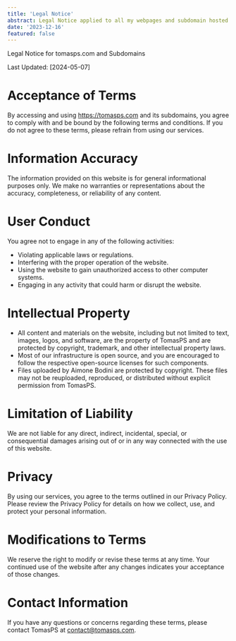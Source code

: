```yaml
---
title: 'Legal Notice'
abstract: Legal Notice applied to all my webpages and subdomain hosted by me
date: '2023-12-16'
featured: false
---
```


Legal Notice for tomasps.com and Subdomains

Last Updated: [2024-05-07]

# Acceptance of Terms

By accessing and using https://tomasps.com and its subdomains, you agree to comply with and be bound by the following terms and conditions. If you do not agree to these terms, please refrain from using our services.

# Information Accuracy

The information provided on this website is for general informational purposes only. We make no warranties or representations about the accuracy, completeness, or reliability of any content.

# User Conduct

You agree not to engage in any of the following activities:

- Violating applicable laws or regulations.
- Interfering with the proper operation of the website.
- Using the website to gain unauthorized access to other computer systems.
- Engaging in any activity that could harm or disrupt the website.

# Intellectual Property

- All content and materials on the website, including but not limited to text, images, logos, and software, are the property of TomasPS and are protected by copyright, trademark, and other intellectual property laws.
- Most of our infrastructure is open source, and you are encouraged to follow the respective open-source licenses for such components.
- Files uploaded by Aimone Bodini are protected by copyright. These files may not be reuploaded, reproduced, or distributed without explicit permission from TomasPS.

# Limitation of Liability

We are not liable for any direct, indirect, incidental, special, or consequential damages arising out of or in any way connected with the use of this website.

# Privacy

By using our services, you agree to the terms outlined in our Privacy Policy. Please review the Privacy Policy for details on how we collect, use, and protect your personal information.

# Modifications to Terms

We reserve the right to modify or revise these terms at any time. Your continued use of the website after any changes indicates your acceptance of those changes.

# Contact Information

If you have any questions or concerns regarding these terms, please contact TomasPS at contact@tomasps.com.
